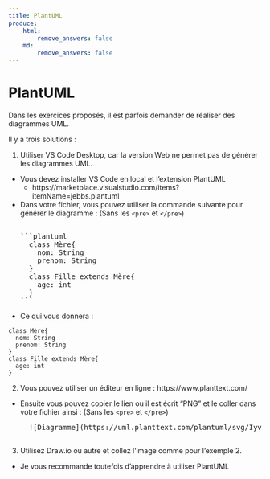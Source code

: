 ```yaml
---
title: PlantUML
produce:
    html: 
        remove_answers: false
    md: 
        remove_answers: false
---
```

# PlantUML

Dans les exercices proposés, il est parfois demander de réaliser des diagrammes UML.

Il y a trois solutions : 

1. Utiliser VS Code Desktop, car la version Web ne permet pas de générer les diagrammes UML.  
  - Vous devez installer VS Code en local et l'extension PlantUML
    - https://marketplace.visualstudio.com/items?itemName=jebbs.plantuml
  - Dans votre fichier, vous pouvez utiliser la commande suivante pour générer le diagramme : 
    (Sans les `<pre>` et `</pre>`)
    <pre>
    
    ```plantuml
      class Mère{
        nom: String
        prenom: String
      }
      class Fille extends Mère{
        age: int
      }
    ```
    </pre>
  - Ce qui vous donnera : 

  ```plantuml
  class Mère{
    nom: String
    prenom: String
  }
  class Fille extends Mère{
    age: int
  }
  ```
  
2. Vous pouvez utiliser un éditeur en ligne : https://www.planttext.com/
  - Ensuite vous pouvez copier le lien ou il est écrit "PNG" et le coller dans votre fichier ainsi :
  (Sans les `<pre>` et `</pre>`)
  <pre>
  ![Diagramme](https://uml.planttext.com/plantuml/svg/Iyv9B2vMy3syeYYrcfTB0GZoydEj589BYZBpqY421KMfQ6Ar828PhDCjCoSdLI6reYGrBmNLdCJqL2k5pBmIi0O0)
  </pre>

3. Utilisez Draw.io ou autre et collez l'image comme pour l'exemple 2.
  - Je vous recommande toutefois d'apprendre à utiliser PlantUML


